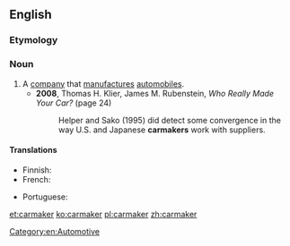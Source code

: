 ==English==

===Etymology===
{{compound|car|maker|lang=en}}

===Noun===
{{en-noun}}

# A [[company]] that [[manufacture]]s [[automobiles]].
#* '''2008''', Thomas H. Klier, James M. Rubenstein, ''Who Really Made Your Car?'' (page 24)
#*: Helper and Sako (1995) did detect some convergence in the way U.S. and Japanese '''carmakers''' work with suppliers.

====Translations====
{{trans-top|company}}
* Finnish: {{t+|fi|autonvalmistaja}}
* French: {{t|fr|constructeur automobile|m}}
{{trans-mid}}
* Portuguese: {{t|pt|[[montadora]] ([[de]] [[automóveis]])|f}}
{{trans-bottom}}

[[Category:en:Automotive]]

[[et:carmaker]]
[[ko:carmaker]]
[[pl:carmaker]]
[[zh:carmaker]]